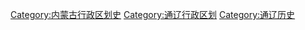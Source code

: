 [[Category:内蒙古行政区划史|Category:内蒙古行政区划史]]
[[Category:通辽行政区划|Category:通辽行政区划]]
[[Category:通辽历史|Category:通辽历史]]